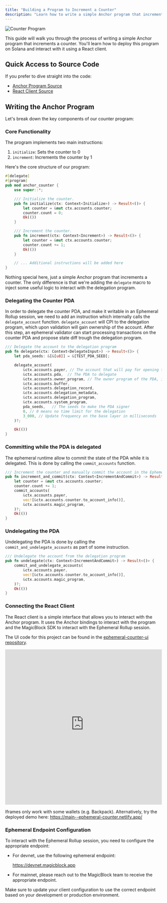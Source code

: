 ```yaml
---
title: "Building a Program to Increment a Counter"
description: "Learn how to write a simple Anchor program that increments a counter on Solana"
---
```


![Counter Program](https://raw.githubusercontent.com/GabrielePicco/notes/main/counter.png)

This guide will walk you through the process of writing a simple Anchor program that increments a counter. You'll learn how to deploy this program on Solana and interact with it using a React client.

## Quick Access to Source Code

If you prefer to dive straight into the code:
- [Anchor Program Source](https://github.com/magicblock-labs/magicblock-engine-examples/blob/main/anchor-counter/programs/anchor-counter/src/lib.rs)
- [React Client Source](https://github.com/GabrielePicco/ephemeral-counter-ui)

## Writing the Anchor Program

Let's break down the key components of our counter program:

### Core Functionality

The program implements two main instructions:

1. `initialize`: Sets the counter to 0
2. `increment`: Increments the counter by 1

Here's the core structure of our program:

```rust
#[delegate]
#[program]
pub mod anchor_counter {
    use super::*;

    /// Initialize the counter.
    pub fn initialize(ctx: Context<Initialize>) -> Result<()> {
        let counter = &mut ctx.accounts.counter;
        counter.count = 0;
        Ok(())
    }

    /// Increment the counter.
    pub fn increment(ctx: Context<Increment>) -> Result<()> {
        let counter = &mut ctx.accounts.counter;
        counter.count += 1;
        Ok(())
    }

    // ... Additional instructions will be added here
}
```


Nothing special here, just a simple Anchor program that increments a counter. The only difference is that we're adding the `delegate` macro to inject some useful logic to interact with the delegation program.
### Delegating the Counter PDA

In order to delegate the counter PDA, and make it writable in an Ephemeral Rollup session, we need to add an instruction which
internally calls the `delegate_account` function. `delegate_account` will CPI to the delegation program, which upon validation will gain ownership of the account.
After this step, an ephemeral validator can start processing transactions on the counter PDA and propose state diff trough the delegation program.

```rust
/// Delegate the account to the delegation program
pub fn delegate(ctx: Context<DelegateInput>) -> Result<()> {
    let pda_seeds: &[&[u8]] = &[TEST_PDA_SEED];

    delegate_account(
        &ctx.accounts.payer, // The account that will pay for opening the delegation session. Rent of opened PDAs will be recover on undelegation.
        &ctx.accounts.pda,  // The PDA to delegate
        &ctx.accounts.owner_program, // The owner program of the PDA, in this case the counter program itself
        &ctx.accounts.buffer,
        &ctx.accounts.delegation_record,
        &ctx.accounts.delegation_metadata,
        &ctx.accounts.delegation_program,
        &ctx.accounts.system_program,
        pda_seeds,   // The seeds to make the PDA signer
        0, // 0 means no time limit for the delegation
        3_000, // Update frequency on the base layer in milliseconds
    )?;

    Ok(())
}
```

### Committing while the PDA is delegated

The ephemeral runtime allow to commit the state of the PDA while it is delegated. This is done by calling the `commit_accounts` function.

```rust
/// Increment the counter and manually commit the account in the Ephemeral Rollup session.
pub fn increment_and_commit(ctx: Context<IncrementAndCommit>) -> Result<()> {
    let counter = &mut ctx.accounts.counter;
    counter.count += 1;
    commit_accounts(
        &ctx.accounts.payer,
        vec![&ctx.accounts.counter.to_account_info()],
        &ctx.accounts.magic_program,
    )?;
    Ok(())
}
```

### Undelegating the PDA

Undelegating the PDA is done by calling the `commit_and_undelegate_accounts` as part of some instruction.

```rust
/// Undelegate the account from the delegation program
pub fn undelegate(ctx: Context<IncrementAndCommit>) -> Result<()> {
    commit_and_undelegate_accounts(
        &ctx.accounts.payer,
        vec![&ctx.accounts.counter.to_account_info()],
        &ctx.accounts.magic_program,
    )?;
    Ok(())
}
```

### Connecting the React Client

The React client is a simple interface that allows you to interact with the Anchor program.
It uses the Anchor bindings to interact with the program and the MagicBlock SDK to interact with the Ephemeral Rollup session.

The UI code for this project can be found in the [ephemeral-counter-ui repository](https://github.com/magicblock-labs/ephemeral-counter-ui).

<iframe src="https://main--ephemeral-counter.netlify.app/" width="100%" height="500" frameborder="0"></iframe>


<Warning>Iframes only work with some wallets (e.g. Backpack). Alternatively, try the deployed demo here: https://main--ephemeral-counter.netlify.app/</Warning>

### Ephemeral Endpoint Configuration

To interact with the Ephemeral Rollup session, you need to configure the appropriate endpoint:

- For devnet, use the following ephemeral endpoint:

  https://devnet.magicblock.app


- For mainnet, please reach out to the MagicBlock team to receive the appropriate endpoint.

Make sure to update your client configuration to use the correct endpoint based on your development or production environment.


